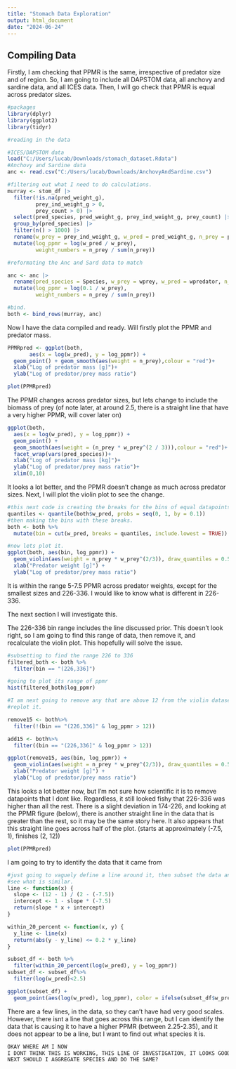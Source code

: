 ---
title: "Stomach Data Exploration"
output: html_document
date: "2024-06-24"
---

## Compiling Data

Firstly, I am checking that PPMR is the same, irrespective of predator size and of region. So, I am 
going to include all DAPSTOM data, all anchovy and sardine data, and all ICES data. Then, I will go 
check that PPMR is equal across predator sizes.


```{r}
#packages
library(dplyr)
library(ggplot2)
library(tidyr)

#reading in the data

#ICES/DAPSTOM data
load("C:/Users/lucab/Downloads/stomach_dataset.Rdata")
#Anchovy and Sardine data
anc <- read.csv("C:/Users/lucab/Downloads/AnchovyAndSardine.csv")

#filtering out what I need to do calculations.
murray <- stom_df |>
  filter(!is.na(pred_weight_g),
         prey_ind_weight_g > 0,
         prey_count > 0) |>
  select(pred_species, pred_weight_g, prey_ind_weight_g, prey_count) |>
  group_by(pred_species) |> 
  filter(n() > 1000) |> 
  rename(w_prey = prey_ind_weight_g, w_pred = pred_weight_g, n_prey = prey_count) |>
  mutate(log_ppmr = log(w_pred / w_prey),
         weight_numbers = n_prey / sum(n_prey))

#reformating the Anc and Sard data to match

anc <- anc |>
  rename(pred_species = Species, w_prey = wprey, w_pred = wpredator, n_prey = Nprey) |>
  mutate(log_ppmr = log(0.1 / w_prey),
         weight_numbers = n_prey / sum(n_prey))

#bind. 
both <- bind_rows(murray, anc)

```

Now I have the data compiled and ready.
Will firstly plot the PPMR and predator mass.

```{r}
PPMRpred <- ggplot(both,
       aes(x = log(w_pred), y = log_ppmr)) + 
  geom_point() + geom_smooth(aes(weight = n_prey),colour = "red")+
  xlab("Log of predator mass [g]")+
  ylab("Log of predator/prey mass ratio")
```

```{r pressure, echo=FALSE}
plot(PPMRpred)
```

The PPMR changes across predator sizes, but lets change to include the biomass of prey
(of note later, at around 2.5, there is a straight line that have a very higher PPMR, 
will cover later on)


```{r}
ggplot(both,
  aes(x = log(w_pred), y = log_ppmr)) + 
  geom_point() + 
  geom_smooth(aes(weight = (n_prey * w_prey^(2 / 3))),colour = "red")+
  facet_wrap(vars(pred_species))+
  xlab("Log of predator mass [kg]")+
  ylab("Log of predator/prey mass ratio")+
  xlim(0,10)
```

It looks a lot better, and the PPMR doesn't change as much across predator sizes.
Next, I will plot the violin plot to see the change.

```{r}
#this next code is creating the breaks for the bins of equal datapoints
quantiles <- quantile(both$w_pred, probs = seq(0, 1, by = 0.1))
#then making the bins with these breaks.
both <- both %>%
  mutate(bin = cut(w_pred, breaks = quantiles, include.lowest = TRUE))

#now lets plot it.
ggplot(both, aes(bin, log_ppmr)) +
  geom_violin(aes(weight = n_prey * w_prey^(2/3)), draw_quantiles = 0.5) +
  xlab("Predator weight [g]") +
  ylab("Log of predator/prey mass ratio")
```
It is within the range 5-7.5 PPMR across predator weights, except for the smallest sizes and 
226-336. I would like to know what is different in 226-336. 

The next section I will investigate this.

The 226-336 bin range includes the line discussed prior. This doesn't look right,
so I am going to find this range of data, then remove it, and recalculate the 
violin plot. This hopefully will solve the issue.

```{r}
#subsetting to find the range 226 to 336
filtered_both <- both %>%
  filter(bin == "(226,336]")

#going to plot its range of ppmr
hist(filtered_both$log_ppmr)
```
```{r}
#I am next going to remove any that are above 12 from the violin dataset, and 
#replot it.

remove15 <- both%>%
  filter(!(bin == "(226,336]" & log_ppmr > 12))

add15 <- both%>%
  filter((bin == "(226,336]" & log_ppmr > 12))

ggplot(remove15, aes(bin, log_ppmr)) +
  geom_violin(aes(weight = n_prey * w_prey^(2/3)), draw_quantiles = 0.5) +
  xlab("Predator weight [g]") +
  ylab("Log of predator/prey mass ratio")

```
This looks a lot better now, but I'm not sure how scientific it is to remove datapoints that 
I dont like. Regardless, it still looked fishy that 226-336 was higher than all the rest. 
There is a slight deviation in 174-226, and looking at the PPMR figure (below), there is another straight line 
in the data that is greater than the rest, so it may be the same story here. It also appears that this straight line 
goes across half of the plot. (starts at approximately (-7.5, 1), finishes (2, 12))

```{r}
plot(PPMRpred)
```
I am going to try to identify the data that it came from

```{r}
#just going to vaguely define a line around it, then subset the data and 
#see what is similar.
line <- function(x) {
  slope <- (12 - 1) / (2 - (-7.5))
  intercept <- 1 - slope * (-7.5)
  return(slope * x + intercept)
}

within_20_percent <- function(x, y) {
  y_line <- line(x)
  return(abs(y - y_line) <= 0.2 * y_line)
}

subset_df <- both %>%
  filter(within_20_percent(log(w_pred), y = log_ppmr))
subset_df <- subset_df%>%
  filter(log(w_pred)<2.5)

ggplot(subset_df) +
  geom_point(aes(log(w_pred), log_ppmr), color = ifelse(subset_df$w_pred >= 0.174 & subset_df$w_pred <= 0.226, "red", "black"))

```
There are a few lines, in the data, so they can't have had very good scales. 
However, there isnt a line that goes across this range, but I can identify the data that 
is causing it to have a higher PPMR (between 2.25-2.35), and it does not appear to be a line,
but I want to find out what species it is. 

```{r}
OKAY WHERE AM I NOW
I DONT THINK THIS IS WORKING, THIS LINE OF INVESTIGATION, IT LOOKS GOOD ANYWAY, SO IT IS PROVEN REGIONALLY, 
NEXT SHOULD I AGGREGATE SPECIES AND DO THE SAME?
```

